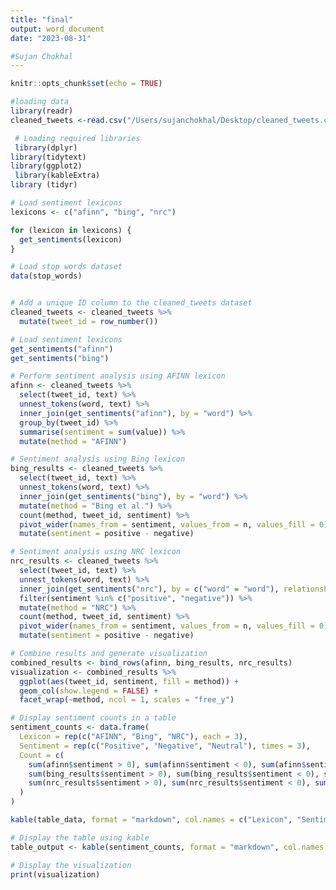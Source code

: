 ```yaml
---
title: "final"
output: word_document
date: "2023-08-31"

#Sujan Chokhal
---
```


```r
knitr::opts_chunk$set(echo = TRUE)
```


```r
#loading data
library(readr)
cleaned_tweets <-read.csv("/Users/sujanchokhal/Desktop/cleaned_tweets.csv")
```

```r
 # Loading required libraries
 library(dplyr)
library(tidytext)
library(ggplot2)
 library(kableExtra)
library (tidyr)

```


```r
# Load sentiment lexicons
lexicons <- c("afinn", "bing", "nrc")

for (lexicon in lexicons) {
  get_sentiments(lexicon)
}
```


```r
# Load stop words dataset
data(stop_words)


# Add a unique ID column to the cleaned_tweets dataset
cleaned_tweets <- cleaned_tweets %>%
  mutate(tweet_id = row_number())
```
```r
# Load sentiment lexicons
get_sentiments("afinn")
get_sentiments("bing")

```


```r
# Perform sentiment analysis using AFINN lexicon
afinn <- cleaned_tweets %>%
  select(tweet_id, text) %>%
  unnest_tokens(word, text) %>%
  inner_join(get_sentiments("afinn"), by = "word") %>%
  group_by(tweet_id) %>%
  summarise(sentiment = sum(value)) %>%
  mutate(method = "AFINN")

```


```r
# Sentiment analysis using Bing lexicon
bing_results <- cleaned_tweets %>%
  select(tweet_id, text) %>%
  unnest_tokens(word, text) %>%
  inner_join(get_sentiments("bing"), by = "word") %>%
  mutate(method = "Bing et al.") %>%
  count(method, tweet_id, sentiment) %>%
  pivot_wider(names_from = sentiment, values_from = n, values_fill = 0) %>%
  mutate(sentiment = positive - negative)
```

```r
# Sentiment analysis using NRC lexicon
nrc_results <- cleaned_tweets %>%
  select(tweet_id, text) %>%
  unnest_tokens(word, text) %>%
  inner_join(get_sentiments("nrc"), by = c("word" = "word"), relationship = "many-to-many") %>%
  filter(sentiment %in% c("positive", "negative")) %>%
  mutate(method = "NRC") %>%
  count(method, tweet_id, sentiment) %>%
  pivot_wider(names_from = sentiment, values_from = n, values_fill = 0) %>%
  mutate(sentiment = positive - negative)

```

```r
# Combine results and generate visualization
combined_results <- bind_rows(afinn, bing_results, nrc_results)
visualization <- combined_results %>%
  ggplot(aes(tweet_id, sentiment, fill = method)) +
  geom_col(show.legend = FALSE) +
  facet_wrap(~method, ncol = 1, scales = "free_y")


```

```r
# Display sentiment counts in a table
sentiment_counts <- data.frame(
  Lexicon = rep(c("AFINN", "Bing", "NRC"), each = 3),
  Sentiment = rep(c("Positive", "Negative", "Neutral"), times = 3),
  Count = c(
    sum(afinn$sentiment > 0), sum(afinn$sentiment < 0), sum(afinn$sentiment == 0),
    sum(bing_results$sentiment > 0), sum(bing_results$sentiment < 0), sum(bing_results$sentiment == 0),
    sum(nrc_results$sentiment > 0), sum(nrc_results$sentiment < 0), sum(nrc_results$sentiment == 0)
  )
)

```
```r
kable(table_data, format = "markdown", col.names = c("Lexicon", "Sentiment", "Count"))
```

```r
# Display the table using kable
table_output <- kable(sentiment_counts, format = "markdown", col.names = c("Lexicon", "Sentiment", "Count"))

# Display the visualization
print(visualization)
```

